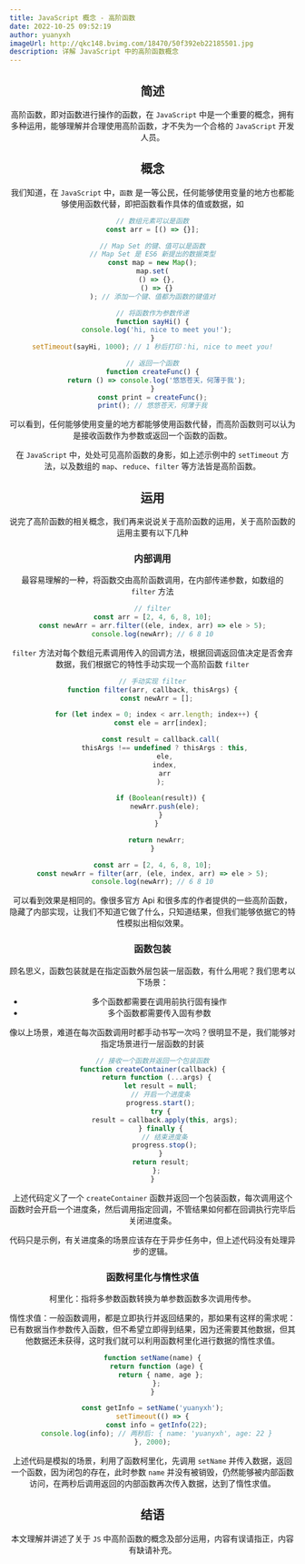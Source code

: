 ```yaml
---
title: JavaScript 概念 - 高阶函数
date: 2022-10-25 09:52:19
author: yuanyxh
imageUrl: http://qkc148.bvimg.com/18470/50f392eb22185501.jpg
description: 详解 JavaScript 中的高阶函数概念
---
```


<Header frontmatter={frontmatter} />

<Toc toc={toc} />

## 简述

高阶函数，即对函数进行操作的函数，在 `JavaScript` 中是一个重要的概念，拥有多种运用，能够理解并合理使用高阶函数，才不失为一个合格的 `JavaScript` 开发人员。

## 概念

我们知道，在 `JavaScript` 中，`函数` 是一等公民，任何能够使用变量的地方也都能够使用函数代替，即把函数看作具体的值或数据，如

```javascript
// 数组元素可以是函数
const arr = [() => {}];

// Map Set 的键、值可以是函数
// Map Set 是 ES6 新提出的数据类型
const map = new Map();
map.set(
  () => {},
  () => {}
); // 添加一个键、值都为函数的键值对

// 将函数作为参数传递
function sayHi() {
  console.log('hi, nice to meet you!');
}
setTimeout(sayHi, 1000); // 1 秒后打印：hi, nice to meet you!

// 返回一个函数
function createFunc() {
  return () => console.log('悠悠苍天，何薄于我');
}
const print = createFunc();
print(); // 悠悠苍天，何薄于我
```

可以看到，任何能够使用变量的地方都能够使用函数代替，而高阶函数则可以认为是接收函数作为参数或返回一个函数的函数。

在 `JavaScript` 中，处处可见高阶函数的身影，如上述示例中的 `setTimeout` 方法，以及数组的 `map`、`reduce`、`filter` 等方法皆是高阶函数。

## 运用

说完了高阶函数的相关概念，我们再来说说关于高阶函数的运用，关于高阶函数的运用主要有以下几种

### 内部调用

最容易理解的一种，将函数交由高阶函数调用，在内部传递参数，如数组的 `filter` 方法

```javascript
// filter
const arr = [2, 4, 6, 8, 10];
const newArr = arr.filter((ele, index, arr) => ele > 5);
console.log(newArr); // 6 8 10
```

`filter` 方法对每个数组元素调用传入的回调方法，根据回调返回值决定是否舍弃数据，我们根据它的特性手动实现一个高阶函数 `filter`

```javascript
// 手动实现 filter
function filter(arr, callback, thisArgs) {
  const newArr = [];

  for (let index = 0; index < arr.length; index++) {
    const ele = arr[index];

    const result = callback.call(
      thisArgs !== undefined ? thisArgs : this,
      ele,
      index,
      arr
    );

    if (Boolean(result)) {
      newArr.push(ele);
    }
  }

  return newArr;
}

const arr = [2, 4, 6, 8, 10];
const newArr = filter(arr, (ele, index, arr) => ele > 5);
console.log(newArr); // 6 8 10
```

可以看到效果是相同的。像很多官方 Api 和很多库的作者提供的一些高阶函数，隐藏了内部实现，让我们不知道它做了什么，只知道结果，但我们能够依据它的特性模拟出相似效果。

### 函数包装

顾名思义，函数包装就是在指定函数外层包装一层函数，有什么用呢？我们思考以下场景：

- 多个函数都需要在调用前执行固有操作
- 多个函数都需要传入固有参数

像以上场景，难道在每次函数调用时都手动书写一次吗？很明显不是，我们能够对指定场景进行一层函数的封装

```javascript
// 接收一个函数并返回一个包装函数
function createContainer(callback) {
  return function (...args) {
    let result = null;
    // 开启一个进度条
    progress.start();
    try {
      result = callback.apply(this, args);
    } finally {
      // 结束进度条
      progress.stop();
    }
    return result;
  };
}
```

上述代码定义了一个 `createContainer` 函数并返回一个包装函数，每次调用这个函数时会开启一个进度条，然后调用指定回调，不管结果如何都在回调执行完毕后关闭进度条。

代码只是示例，有关进度条的场景应该存在于异步任务中，但上述代码没有处理异步的逻辑。

### 函数柯里化与惰性求值

柯里化：指将多参数函数转换为单参数函数多次调用传参。

惰性求值：一般函数调用，都是立即执行并返回结果的，那如果有这样的需求呢：已有数据当作参数传入函数，但不希望立即得到结果，因为还需要其他数据，但其他数据还未获得，这时我们就可以利用函数柯里化进行数据的惰性求值。

```javascript
function setName(name) {
  return function (age) {
    return { name, age };
  };
}

const getInfo = setName('yuanyxh');
setTimeout(() => {
  const info = getInfo(22);
  console.log(info); // 两秒后: { name: 'yuanyxh', age: 22 }
}, 2000);
```

上述代码是模拟的场景，利用了函数柯里化，先调用 `setName` 并传入数据，返回一个函数，因为闭包的存在，此时参数 `name` 并没有被销毁，仍然能够被内部函数访问，在两秒后调用返回的内部函数再次传入数据，达到了惰性求值。

## 结语

本文理解并讲述了关于 `JS` 中高阶函数的概念及部分运用，内容有误请指正，内容有缺请补充。
